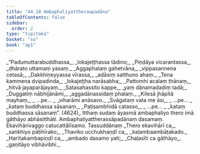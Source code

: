 ```yaml
---
title: "44.10 Ambaphaliyattheraapadāna"
tableOfContents: false
sidebar:
  order: 2
type: "tipitaka"
basket: "su"
book: "ap1"
---
```



<DynamicBreadcrumb />

<Division number="81" book="ap1">

<Paragraph number="5762" type="verses" book="ap1">
_“Padumuttarabuddhassa,_  
_lokajeṭṭhassa tādino;_  
_Piṇḍāya vicarantassa,_  
_dhārato uttamaṃ yasaṃ._  

</Paragraph>

</Division>
<Division number="82" book="ap1">

<Paragraph number="5763" type="verses" book="ap1">
_Aggaphalaṃ gahetvāna,_  
_vippasannena cetasā;_  
_Dakkhiṇeyyassa vīrassa,_  
_adāsiṃ satthuno ahaṃ._  

</Paragraph>

</Division>
<Division number="83" book="ap1">

<Paragraph number="5764" type="verses" book="ap1">
_Tena kammena dvipadinda,_  
_lokajeṭṭha narāsabha;_  
_Pattomhi acalaṃ ṭhānaṃ,_  
_hitvā jayaparājayaṃ._  

</Paragraph>

</Division>
<Division number="84" book="ap1">

<Paragraph number="5765" type="verses" book="ap1">
_Satasahassito kappe,_  
_yaṃ dānamadadiṃ tadā;_  
_Duggatiṃ nābhijānāmi,_  
_aggadānassidaṃ phalaṃ._  

</Paragraph>

</Division>
<Division number="85" book="ap1">

<Paragraph number="5766" type="verses" book="ap1">
_Kilesā jhāpitā mayhaṃ,_  
_ …pe… _  
_viharāmi anāsavo._  

</Paragraph>

</Division>
<Division number="86" book="ap1">

<Paragraph number="5767" type="verses" book="ap1">
_Svāgataṃ vata me āsi,_  
_ …pe… _  
_kataṃ buddhassa sāsanaṃ._  

</Paragraph>

</Division>
<Division number="87" book="ap1">

<Paragraph number="5768" type="verses" book="ap1">
_Paṭisambhidā catasso,_  
_ …pe… _  
_kataṃ buddhassa sāsanaṃ”. (4624)_  

</Paragraph>

<Paragraph number="5769" book="ap1">
Itthaṃ sudaṃ āyasmā ambaphaliyo thero imā gāthāyo abhāsitthāti.

</Paragraph>
</Division>

<Paragraph number="5770" type="center" book="ap1">
Ambaphaliyattherassāpadānaṃ dasamaṃ.



</Paragraph>

<Paragraph number="5771" type="center" book="ap1">
Ekavihārivaggo catucattālīsamo.



</Paragraph>

<Paragraph number="5772" type="center" book="ap1">
Tassuddānaṃ


</Paragraph>

<Paragraph number="5773" type="verses" book="ap1">
_Thero ekavihārī ca,_  
_saṅkhiyo pāṭihīrako;_  
_Thaviko ucchukhaṇḍī ca,_  
_kaḷambaambāṭakado._  

</Paragraph>

<Paragraph number="5774" type="verses" book="ap1">
_Harītakambapiṇḍī ca,_  
_ambado dasamo yati;_  
_Chaḷasīti ca gāthāyo,_  
_gaṇitāyo vibhāvibhi._
</Paragraph>